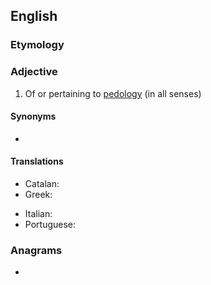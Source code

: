 ==English==

===Etymology===
{{suffix|en|pedology|ical}}

===Adjective===
{{en-adj}}

# Of or pertaining to [[pedology]] (in all senses)

====Synonyms====
* {{l|en|pedologic}}

====Translations====
{{trans-top|pertaining to pedology}}
* Catalan: {{t|ca|pedològic}}
* Greek: {{t+|el|εδαφολογικός|m}}
{{trans-mid}}
* Italian: {{t|it|pedologico}}
* Portuguese: {{t|pt|pedológico}}
{{trans-bottom}}

===Anagrams===
* {{anagrams|en|a=acdegilloop|logopedical|pico de gallo}}